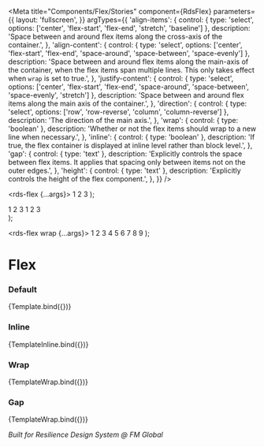 
<Meta
  title="Components/Flex/Stories"
  component={RdsFlex}
  parameters={{
    layout: 'fullscreen',
  }}
  argTypes={{
    'align-items': {
      control: { type: 'select', options: ['center', 'flex-start', 'flex-end', 'stretch', 'baseline'] },
      description: 'Space between and around flex items along the cross-axis of the container.',
    },
    'align-content': {
      control: { type: 'select', options: ['center', 'flex-start', 'flex-end', 'space-around', 'space-between', 'space-evenly'] },
      description:
        'Space between and around flex items along the main-axis of the container, when the flex items span multiple lines. This only takes effect when `wrap` is set to true.',
    },
    'justify-content': {
      control: { type: 'select', options: ['center', 'flex-start', 'flex-end', 'space-around', 'space-between', 'space-evenly', 'stretch'] },
      description: 'Space between and around flex items along the main axis of the container.',
    },
    'direction': {
      control: { type: 'select', options: ['row', 'row-reverse', 'column', 'column-reverse'] },
      description: 'The direction of the main axis.',
    },
    'wrap': {
      control: { type: 'boolean' },
      description: 'Whether or not the flex items should wrap to a new line when necessary.',
    },
    'inline': {
      control: { type: 'boolean' },
      description: 'If true, the flex container is displayed at inline level rather than block level.',
    },
    'gap': {
      control: { type: 'text' },
      description: 'Explicitly controls the space between flex items. It applies that spacing only between items not on the outer edges.',
    },
    'height': {
      control: { type: 'text' },
      description: 'Explicitly controls the height of the flex component.',
    },
  }}
/>

  <rds-flex {...args}>
    <rds-box bg="purple-100" padding="4xl">
      <rds-headline level={1}>1</rds-headline>
    </rds-box>
    <rds-box bg="purple-200" padding="4xl">
      <rds-headline level={1}>2</rds-headline>
    </rds-box>
    <rds-box bg="purple-300" padding="4xl">
      <rds-headline level={1}>3</rds-headline>
    </rds-box>
  </rds-flex>
);

  <div>
    <rds-flex inline>
      <rds-box bg="purple-100" padding="4xl">
        <rds-headline level={1}>1</rds-headline>
      </rds-box>
      <rds-box bg="purple-200" padding="4xl">
        <rds-headline level={1}>2</rds-headline>
      </rds-box>
      <rds-box bg="purple-300" padding="4xl">
        <rds-headline level={1}>3</rds-headline>
      </rds-box>
    </rds-flex>
    <rds-flex inline>
      <rds-box bg="purple-100" padding="4xl">
        <rds-headline level={1}>1</rds-headline>
      </rds-box>
      <rds-box bg="purple-200" padding="4xl">
        <rds-headline level={1}>2</rds-headline>
      </rds-box>
      <rds-box bg="purple-300" padding="4xl">
        <rds-headline level={1}>3</rds-headline>
      </rds-box>
    </rds-flex>
  </div>
);

  <rds-flex wrap {...args}>
    <rds-box bg="purple-100" padding="4xl">
      <rds-headline level={1}>1</rds-headline>
    </rds-box>
    <rds-box bg="purple-200" padding="4xl">
      <rds-headline level={1}>2</rds-headline>
    </rds-box>
    <rds-box bg="purple-300" padding="4xl">
      <rds-headline level={1}>3</rds-headline>
    </rds-box>
    <rds-box bg="purple-400" padding="4xl">
      <rds-headline level={1}>4</rds-headline>
    </rds-box>
    <rds-box bg="purple-500" padding="4xl">
      <rds-headline level={1}>5</rds-headline>
    </rds-box>
    <rds-box bg="purple-600" padding="4xl">
      <rds-headline level={1}>6</rds-headline>
    </rds-box>
    <rds-box bg="purple-700" padding="4xl">
      <rds-headline level={1}>7</rds-headline>
    </rds-box>
    <rds-box bg="purple-800" padding="4xl">
      <rds-headline level={1}>8</rds-headline>
    </rds-box>
    <rds-box bg="purple-900" padding="4xl">
      <rds-headline level={1}>9</rds-headline>
    </rds-box>
  </rds-flex>
);

# Flex

### Default

<Canvas>
  <Story name="Default">{Template.bind({})}</Story>
</Canvas>

### Inline

<Canvas>
  <Story name="Inline">{TemplateInline.bind({})}</Story>
</Canvas>

### Wrap

<Canvas>
  <Story name="Wrap">{TemplateWrap.bind({})}</Story>
</Canvas>

### Gap

<Canvas>
  <Story name="Gap" args={{ gap: 'sm' }}>
    {TemplateWrap.bind({})}
  </Story>
</Canvas>

_Built for Resilience Design System @ FM Global_
